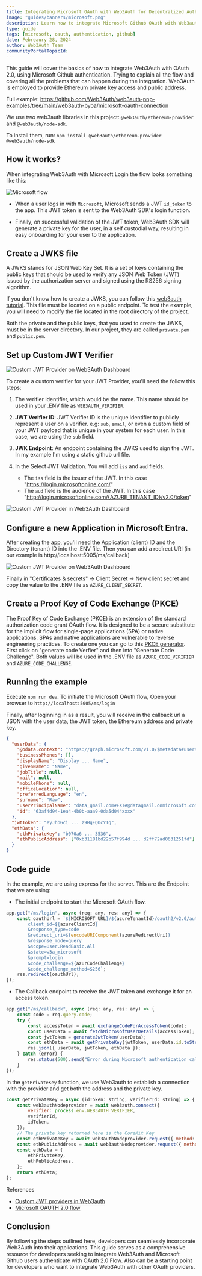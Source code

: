 ```yaml
---
title: Integrating Microsoft OAuth with Web3Auth for Decentralized Authentication
image: "guides/banners/microsoft.png"
description: Learn how to integrate Microsoft Github OAuth with Web3auth
type: guide
tags: [microsoft, oauth, authentication, github]
date: Febreaury 28, 2024
author: Web3Auth Team
communityPortalTopicId:
---
```



<SEO
  title="Integrating Microsoft OAuth with Web3Auth for Decentralized Authentication"
  description="Learn how to integrate Microsoft Github OAuth with Web3auth."
  image="https://web3auth.io/docs/guides/banners/microsoft.png"
  slug="/guides/microsoft-github-oauth"
/>

This guide will cover the basics of how to integrate Web3Auth with OAuth 2.0, using Microsoft Github
authentication. Trying to explain all the flow and covering all the problems that can happen during
the integration. Web3Auth is employed to provide Ethereum private key access and public address.

Full example: https://github.com/Web3Auth/web3auth-pnp-examples/tree/main/web3auth-byoa/microsoft-oauth-connection

We use two web3auth libraries in this project: `@web3auth/ethereum-provider` and
`@web3auth/node-sdk`.

To install them, run: `npm install @web3auth/ethereum-provider @web3auth/node-sdk`

## How it works?

When integrating Web3Auth with Microsoft Login the flow looks something like this:

![Microsoft flow](/images/oauth/microsoft-oauth-flow.jpg)

- When a user logs in with `Microsoft`, Microsoft sends a JWT `id_token` to the app. This JWT token
  is sent to the Web3Auth SDK's login function.

- Finally, on successful validation of the JWT token, Web3Auth SDK will generate a private key for
  the user, in a self custodial way, resulting in easy onboarding for your user to the application.

## Create a JWKS file

A JWKS stands for JSON Web Key Set. It is a set of keys containing the public keys that should be
used to verify any JSON Web Token (JWT) issued by the authorization server and signed using the
RS256 signing algorithm.

If you don't know how to create a JWKS, you can follow this
[web3auth tutorial](https://web3auth.io/docs/auth-provider-setup/byo-jwt-provider#how-to-create-jwks).
This file must be located on a public endpoint. To test the example, you will need to modify the
file located in the root directory of the project.

Both the private and the public keys, that you used to create the JWKS, must be in the server
directory. In our project, they are called `private.pem` and `public.pem`.

## Set up Custom JWT Verifier

![Custom JWT Provider on Web3Auth Dashboard](/images/dashboard/create-verifier-custom-jwt.png)

To create a custom verifier for your JWT Provider, you'll need the follow this steps:

1. The verifier Identifier, which would be the name. This name should be used in your .ENV file as
   `WEB3AUTH_VERIFIER`.

2. **JWT Verifier ID**: JWT Verifier ID is the unique identifier to publicly represent a user on a
   verifier. e.g: `sub`, `email`, or even a custom field of your JWT payload that is unique in your
   system for each user. In this case, we are using the `sub` field.

3. **JWK Endpoint**: An endpoint containing the JWKS used to sign the JWT. In my example I'm using a
   static github url file.

4. In the Select JWT Validation. You will add `iss` and `aud` fields.
   - The `iss` field is the issuer of the JWT. In this case "https://login.microsoftonline.com/"
   - The `aud` field is the audience of the JWT. In this case
     "http://login.microsoftonline.com/{AZURE_TENANT_ID}/v2.0/token"

![Custom JWT Provider in Web3Auth Dashboard](/images/dashboard/custom-JWT-provider-validate.png)

## Configure a new Application in Microsoft Entra.

After creating the app, you'll need the Application (client) ID and the Directory (tenant) ID into
the .ENV file. Then you can add a redirect URI (in our example is http://localhost:5005/ms/callback)

![Custom JWT Provider on Web3Auth Dashboard](/images/oauth/microsoft-redirect.png)

Finally in "Certificates & secrets" -> Client Secret -> New client secret and copy the value to the
.ENV file as `AZURE_CLIENT_SECRET`.

## Create a Proof Key of Code Exchange (PKCE)

The Proof Key of Code Exchange (PKCE) is an extension of the standard authorization code grant OAuth
flow. It is designed to be a secure substitute for the implicit flow for single-page applications
(SPA) or native applications. SPAs and native applications are vulnerable to reverse engineering
practices. To create one you can go to this
[PKCE generator](https://tonyxu-io.github.io/pkce-generator/). First click on "generate code
Verfier" and then into "Generate Code Challenge". Both values will be used in the .ENV file as
`AZURE_CODE_VERIFIER` and `AZURE_CODE_CHALLENGE`.

## Running the example

Execute `npm run dev`. To initiate the Microsoft OAuth flow, Open your browser to
`http://localhost:5005/ms/login`

Finally, after loginning in as a result, you will receive in the callback url a JSON with the user
data, the JWT token, the Ethereum address and private key.

```json
{
  "userData": {
    "@odata.context": "https://graph.microsoft.com/v1.0/$metadata#users/$entity",
    "businessPhones": [],
    "displayName": "Display ... Name",
    "givenName": "Name",
    "jobTitle": null,
    "mail": null,
    "mobilePhone": null,
    "officeLocation": null,
    "preferredLanguage": "en",
    "surname": "Raw",
    "userPrincipalName": "data_gmail.com#EXT#@datagmail.onmicrosoft.com",
    "id": "63af4d94-1ea4-4b0b-aaa9-0da5d044xxxx"
  },
  "jwtToken": "eyJhbGci ... z9HgEQOcYTg",
  "ethData": {
    "ethPrivateKey": "b070a6 ... 3536",
    "ethPublicAddress": ["0xb31181bd22b57f994d ... d2ff72ad0631251fd"]
  }
}
```

## Code guide

In the example, we are using express for the server. This are the Endpoint that we are using:

- The initial endpoint to start the Microsoft OAuth flow.

```javascript
app.get("/ms/login", async (req: any, res: any) => {
    const oauthUrl = `${MICROSOFT_URL}/${azureTenantId}/oauth2/v2.0/authorize?
        client_id=${azureClientId}
        &response_type=code
        &redirect_uri=${encodeURIComponent(azureRedirectUri)}
        &response_mode=query
        &scope=User.ReadBasic.All
        &state=w3a_microsoft
        &prompt=login
        &code_challenge=${azurCodeChallenge}
        &code_challenge_method=S256`;
    res.redirect(oauthUrl);
});
```

- The Callback endpoint to receive the JWT token and exchange it for an access token.

```javascript
app.get("/ms/callback", async (req: any, res: any) => {
    const code = req.query.code;
    try {
        const accessToken = await exchangeCodeForAccessToken(code);
        const userData = await fetchMicrosoftUserDetails(accessToken);
        const jwtToken = generateJwtToken(userData);
        const ethData = await getPrivateKey(jwtToken, userData.id.toString());
        res.json({ userData, jwtToken, ethData });
    } catch (error) {
        res.status(500).send("Error during Microsoft authentication callback");
    }
});
```

In the `getPrivateKey` function, we use Web3auth to establish a connection with the provider and get
both the address and the private key.

```javascript
const getPrivateKey = async (idToken: string, verifierId: string) => {
    const web3authNodeprovider = await web3auth.connect({
        verifier: process.env.WEB3AUTH_VERIFIER,
        verifierId,
        idToken,
    });
    // The private key returned here is the CoreKit Key
    const ethPrivateKey = await web3authNodeprovider.request({ method: "eth_private_key" });
    const ethPublicAddress = await web3authNodeprovider.request({ method: "eth_accounts" });
    const ethData = {
        ethPrivateKey,
        ethPublicAddress,
    };
    return ethData;
};
```

References

- [Custom JWT providers in Web3auth](https://web3auth.io/docs/auth-provider-setup/byo-jwt-provider)
- [Microsoft OAUTH 2.0 flow](https://learn.microsoft.com/en-us/entra/identity-platform/v2-oauth2-auth-code-flow#redeem-a-code-for-an-access-token)

## Conclusion

By following the steps outlined here, developers can seamlessly incorporate Web3Auth into their
applications. This guide serves as a comprehensive resource for developers seeking to integrate
Web3Auth and Microsoft Github users authenticate with OAuth 2.0 Flow. Also can be a starting point
for developers who want to integrate Web3Auth with other OAuth providers.
